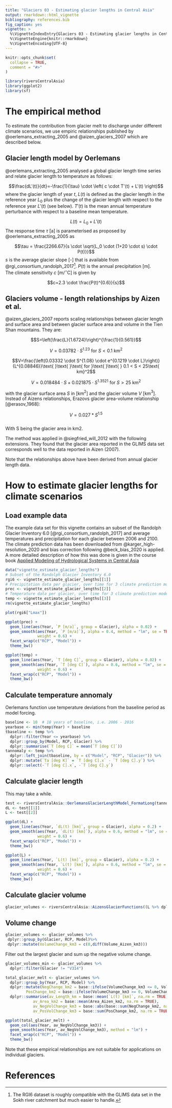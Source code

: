 ```yaml
---
title: "Glaciers 03 - Estimating glacier lengths in Central Asia"
output: rmarkdown::html_vignette
bibliography: references.bib
fig_caption: yes
vignette: >
  %\VignetteIndexEntry{Glaciers 03 - Estimating glacier lengths in Central Asia}
  %\VignetteEngine{knitr::rmarkdown}
  %\VignetteEncoding{UTF-8}
---
```


```r
knitr::opts_chunk$set(
  collapse = TRUE,
  comment = "#>"
)
```

```r
library(riversCentralAsia)
library(ggplot2)
library(sf)
```


# The empirical method
To estimate the contribution from glacier melt to discharge under different climate scenarios, we use empiric relationships published by @oerlemans_extracting_2005 and @aizen_glaciers_2007 which are described below.    

## Glacier length model by Oerlemans
@oerlemans_extracting_2005 analysed a global glacier length time series and relate glacier length to temperature as follows: 

$$\frac{dL'(t)}{dt}=-\frac{1}{\tau} \cdot \left( c \cdot T'(t) + L'(t) \right)$$
where the glacier length of year $t$, $L(t)$ is defined as the glacier length in the reference year $L_0$ plus the change of the glacier length with respect to the reference year $L'(t)$ (see below). $T'(t)$ is the mean annual temperature perturbance with respect to a baseline mean temperature.     

$$L(t) = L_0 + L'(t)$$
The response time $\tau$ [a] is parameterised as proposed by @oerlemans_extracting_2005 as 

$$\tau = \frac{2266.67}{s \cdot \sqrt{L_0 \cdot (1+20 \cdot s) \cdot P(t)}}$$
$s$ is the average glacier slope [-] that is available from @rgi_consortium_randolph_2017^[The RGI6 dataset is roughly compatible with the GLIMS data set in the Sokh river catchment but much easier to handle.]. $P(t)$ is the annual precipitation [m].  
The climate sensitivity $c$ [m/$^{\circ}$C] is given by  

$$c=2.3 \cdot \frac{P(t)^{0.6}}{s}$$

## Glaciers volume - length relationships by Aizen et al. 
@aizen_glaciers_2007 reports scaling relationships between glacier length and surface area and between glacier surface area and volume in the Tien Shan mountains. They are:  

$$S=\left(\frac{L}{1.6724}\right)^{\frac{1}{0.561}}$$


$$V=0.03782 \cdot S^{1.23}\text{ }\text{ }\text{ for }\text{ }\text{ } S<0.1\text{ km}^2$$ 

$$V=\frac{\left(0.03332 \cdot S^{1.08} \cdot e^{0.1219 \cdot L}\right)}{L^{0.08846}}\text{ }\text{ }\text{ for }\text{ }\text{ } 0.1 < S < 25\text{ km}^2$$ 

$$V=0.018484 \cdot S + 0.021875 \cdot S^{1.3521}\text{ }\text{ }\text{ for }\text{ }\text{ } S > 25\text{ km}^2$$ 

with the glacier surface area $S$ in [km$^2$] and the glacier volume $V$ [km$^3$].  
Instead of Aizens relationships, Erazovs glacier area-volume relationship [@erasov_1968]:  

$$V = 0.027 * S^{1.5}$$  
With S being the glacier area in km2.   
  
The method was applied in @siegfried_will_2012 with the following extensions. They found that the glacier area reported in the GLIMS data set corresponds well to the data reported in Aizen (2007).    

Note that the relationships above have been derived from annual glacier length data.   


# How to estimate glacier lengths for climate scenarios
## Load example data
The example data set for this vignette contains an subset of the Randolph Glacier Inventory 6.0 [@rgi_consortium_randolph_2017] and average temperatures and precipitation for each glacier between 2006 and 2100. The climate prediction data has been downloaded from @karger_high-resolution_2020 and bias correction following @beck_bias_2020 is applied. A more detailed description of how this was done is given in the course book  [Applied Modeling of Hydrological Systems in Central Asia](https://tobiassiegfried.github.io/HydrologicalModeling_CentralAsia/data-on-climate-projections.html)
```r
data("vignette_estimate_glacier_lengths")
# Subset of the Randolph Glacier Inventory 6.0
rgi6 <- vignette_estimate_glacier_lengths[[1]]
# Precipitation data per glacier, over time for 3 climate prediction models and 2 RCP scenarios. 
prec <- vignette_estimate_glacier_lengths[[2]]
# Temperature data per glacier, over time for 3 climate prediction models and 2 RCP scenarios. 
temp <- vignette_estimate_glacier_lengths[[3]]
rm(vignette_estimate_glacier_lengths)
```

```r
plot(rgi6["Lmax"])
```

```r
ggplot(prec) + 
  geom_line(aes(Year, `P [m/a]`, group = Glacier), alpha = 0.02) + 
  geom_smooth(aes(Year, `P [m/a]`), alpha = 0.4, method = "lm", se = TRUE, 
              weight = 0.6) +
  facet_wrap(c("RCP", "Model")) + 
  theme_bw()
```

```r
ggplot(temp) + 
  geom_line(aes(Year, `T [deg C]`, group = Glacier), alpha = 0.02) +
  geom_smooth(aes(Year, `T [deg C]`), alpha = 0.6, method = "lm", se = FALSE, 
              weight = 0.6) + 
  facet_wrap(c("RCP", "Model")) + 
  theme_bw()
```

## Calculate temperature annomaly
Oerlemans function use temperature deviations from the baseline period as model forcing. 
```r
baseline <- 10  # 10 years of baseline, i.e. 2006 - 2016
yearbase <- min(temp$Year) + baseline
tbaseline <- temp %>%
  dplyr::filter(Year <= yearbase) %>%
  dplyr::group_by(Model, RCP, Glacier) %>% 
  dplyr::summarise(`T [deg C]` = mean(`T [deg C]`))
tannomaly <- temp %>%
  dplyr::left_join(tbaseline, by = c("Model", "RCP", "Glacier")) %>%
  dplyr::mutate(`Ta [deg K]` = `T [deg C].x` - `T [deg C].y`) %>%
  dplyr::select(-`T [deg C].x`, -`T [deg C].y`)
```

## Calculate glacier length
This may take a while.  
```r
test <- riversCentralAsia::OerlemansGlacierLengthModel_FormatLong(tannomaly, prec, 10, rgi6)
dL <- test[[1]]
L <- test[[2]]
```

```r
ggplot(dL) + 
  geom_line(aes(Year, `dL(t) [km]`, group = Glacier), alpha = 0.2) +
  geom_smooth(aes(Year, `dL(t) [km]`), alpha = 0.6, method = "lm", se = FALSE, 
              weight = 0.6) + 
  facet_wrap(c("RCP", "Model")) + 
  theme_bw()
```

```r
ggplot(L) + 
  geom_line(aes(Year, `L(t) [km]`, group = Glacier), alpha = 0.2) +
  geom_smooth(aes(Year, `L(t) [km]`), alpha = 0.6, method = "lm", se = FALSE, 
              weight = 0.6) + 
  facet_wrap(c("RCP", "Model")) + 
  theme_bw()
```

## Calculate glacier volume
```r
glacier_volumes <- riversCentralAsia::AizensGlacierFunctions((L %>% dplyr::filter(L$`L(t) [km]`>0)))
```

## Volume change
```r
glacier_volumes <- glacier_volumes %>%
 dplyr::group_by(Glacier, RCP, Model)%>%
 dplyr::mutate(VolumeChange_km3 = c(0,diff(Volume_Aizen_km3)))

```

Filter out the largest glacier and sum up the negative volume change. 
```r
glacier_volumes_min <- glacier_volumes %>%
  dplyr::filter(Glacier != "V314")

total_glacier_melt <- glacier_volumes %>%
  dplyr::group_by(Year, RCP, Model) %>%
  dplyr::mutate(NegChange_km2 = base::ifelse(VolumeChange_km3 <= 0, VolumeChange_km3, 0), 
         PosChange_km2 = base::ifelse(VolumeChange_km3 >= 0, VolumeChange_km3, 0)) %>%
  dplyr::summarise(av_Length_km = base::mean(`L(t) [km]`, na.rm = TRUE), 
            av_Area_km2 = base::mean(Area_Aizen_km2, na.rm = TRUE), 
            av_NegVolChange_km3 = base::abs(base::sum(NegChange_km2, na.rm = TRUE)), 
            av_PosVolChange_km3 = base::sum(PosChange_km2, na.rm = TRUE))

ggplot(total_glacier_melt) + 
  geom_col(aes(Year, av_NegVolChange_km3)) + 
  geom_smooth(aes(Year, av_NegVolChange_km3), method = "lm") + 
  facet_wrap(c("RCP", "Model")) + 
  theme_bw()

```

Note that these empirical relationships are not suitable for applications on individual glaciers. 

# References

